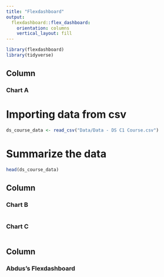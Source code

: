 ```yaml
---
title: "Flexdashboard"
output: 
  flexdashboard::flex_dashboard:
    orientation: columns
    vertical_layout: fill
---
```


```r
library(flexdashboard)
library(tidyverse)
```

Column
-----------------------------------------------------------------------

### Chart A

# Importing data from csv
```r
ds_course_data <- read_csv("Data/Data - DS C1 Course.csv")

```

# Summarize the data
```r

head(ds_course_data)

```

Column
-----------------------------------------------------------------------

### Chart B

```r

```

### Chart C

```r

```

Column
-----------------------------------------------------------------------
### Abdus's Flexdashboard
